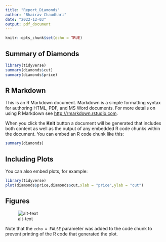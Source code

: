 ---
title: "Report_Diamonds"
author: "Bhairav Chaudhari"
date: "2022-12-03"
output: pdf_document
---

```{r setup, include=FALSE}
knitr::opts_chunk$set(echo = TRUE)
```

## Summary of Diamonds

```{r}
library(tidyverse)
summary(diamonds$cut)
summary(diamonds$price)
```
## R Markdown

This is an R Markdown document. Markdown is a simple formatting syntax for authoring HTML, PDF, and MS Word documents. For more details on using R Markdown see <http://rmarkdown.rstudio.com>.

When you click the **Knit** button a document will be generated that includes both content as well as the output of any embedded R code chunks within the document. You can embed an R code chunk like this:

```{r diamonds}
summary(diamonds)
```

## Including Plots

You can also embed plots, for example:

```{r }
library(tidyverse)
plot(diamonds$price,diamonds$cut,xlab = "price",ylab = "cut")
```

## Figures
![alt-text](Diamond.jpg)

Note that the `echo = FALSE` parameter was added to the code chunk to prevent printing of the R code that generated the plot.
